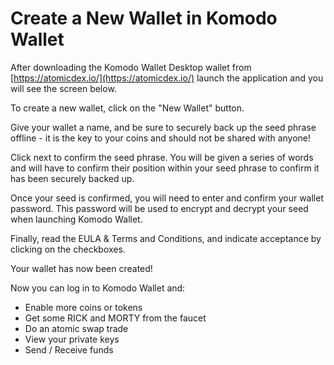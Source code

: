 

# Create a New Wallet in Komodo Wallet

After downloading the Komodo Wallet Desktop wallet from [https://atomicdex.io/](https://atomicdex.io/) launch the application and you will see the screen below.

<OptimizedImage title="Create a New Wallet in Komodo Wallet" src={createNewWallet1} classNaming="w-full" alt="Create a New Wallet in Komodo Wallet" />

To create a new wallet, click on the "New Wallet" button.

<OptimizedImage title="Create a New Wallet in Komodo Wallet" src={createNewWallet2} classNaming="w-full" alt="Create a New Wallet in Komodo Wallet" />

Give your wallet a name, and be sure to securely back up the seed phrase offline - it is the key to your coins and should not be shared with anyone!

Click next to confirm the seed phrase. You will be given a series of words and will have to confirm their position within your seed phrase to confirm it has been securely backed up.

<OptimizedImage title="Create a New Wallet in Komodo Wallet" src={createNewWallet3} classNaming="w-full" alt="Create a New Wallet in Komodo Wallet" />

Once your seed is confirmed, you will need to enter and confirm your wallet password. This password will be used to encrypt and decrypt your seed when launching Komodo Wallet.

<OptimizedImage title="Create a New Wallet in Komodo Wallet" src={createNewWallet4} classNaming="w-full" alt="Create a New Wallet in Komodo Wallet" />

Finally, read the EULA & Terms and Conditions, and indicate acceptance by clicking on the checkboxes.

<OptimizedImage title="Create a New Wallet in Komodo Wallet" src={createNewWallet5} classNaming="w-full" alt="Create a New Wallet in Komodo Wallet" />

Your wallet has now been created!

<OptimizedImage title="Create a New Wallet in Komodo Wallet" src={createNewWallet6} classNaming="w-full" alt="Create a New Wallet in Komodo Wallet" />

Now you can log in to Komodo Wallet and:

*   Enable more coins or tokens
*   Get some RICK and MORTY from the faucet
*   Do an atomic swap trade
*   View your private keys
*   Send / Receive funds
